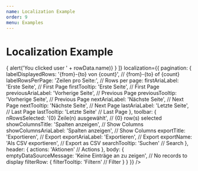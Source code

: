 ```yaml
---
name: Localization Example
order: 9
menu: Examples
---
```



# Localization Example

<Playground>
  <MaterialTable
    columns={[
      {title: 'Name', field: 'name'},
      {title: 'Surname', field: 'surname'},
      {title: 'Birth Year', field: 'birthYear', type: 'numeric'},
      {title: 'Birth Place', field: 'birthCity', lookup: {34: 'İstanbul', 63: 'Şanlıurfa'}},      
    ]}
    data={[
      {name: 'Mehmet', surname: 'Baran', birthYear: 1987, birthCity: 63},
      {name: 'Zerya Betül', surname: 'Baran', birthYear: 2017, birthCity: 34},
    ]}
    title="Localization Example"
    actions={[
      {
        icon: 'account_circle',
        tooltip: 'Show User Info',
        onClick: (event, rowData) => { alert('You clicked user ' + rowData.name)}
      }
    ]}
    localization={{
      pagination: {
        labelDisplayedRows: '{from}-{to} von {count}',        // {from}-{to} of {count}
        labelRowsPerPage: 'Zeilen pro Seite:',       // Rows per page:
        firstAriaLabel: 'Erste Seite',       // First Page
        firstTooltip: 'Erste Seite',       // First Page
        previousAriaLabel: 'Vorherige Seite',       // Previous Page
        previousTooltip: 'Vorherige Seite',       // Previous Page
        nextAriaLabel: 'Nächste Seite',     // Next Page
        nextTooltip: 'Nächste Seite',     // Next Page
        lastAriaLabel: 'Letzte Seite',      // Last Page
        lastTooltip: 'Letzte Seite'      // Last Page
      },
      toolbar: {
        nRowsSelected: '{0} Zeile(n) ausgewählt',      // {0} row(s) selected
        showColumnsTitle: 'Spalten anzeigen',        // Show Columns
        showColumnsAriaLabel: 'Spalten anzeigen',        // Show Columns
        exportTitle: 'Exportieren',     // Export
        exportAriaLabel: 'Exportieren',      // Export
        exportName: 'Als CSV exportieren',      // Export as CSV
        searchTooltip: 'Suchen'        // Search
      },
      header: {
        actions: 'Aktionen'        // Actions
      },
      body: {
        emptyDataSourceMessage: 'Keine Einträge an zu zeigen',     // No records to display
        filterRow: {
          filterTooltip: 'Filtern'     // Filter
        }
      }
    }}
  />
</Playground>




